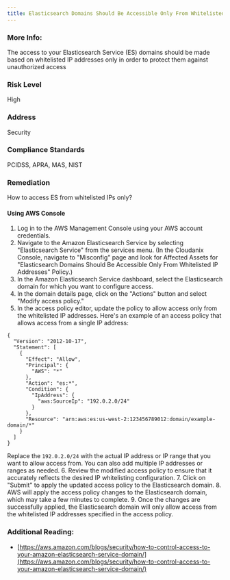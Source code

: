 ```yaml
---
title: Elasticsearch Domains Should Be Accessible Only From Whitelisted IP Addresses
---
```


### More Info:

The access to your Elasticsearch Service (ES) domains should be made based on whitelisted IP addresses only in order to protect them against unauthorized access

### Risk Level

High

### Address

Security

### Compliance Standards

PCIDSS, APRA, MAS, NIST

### Remediation

How to access ES from whitelisted IPs only?

#### Using AWS Console

1. Log in to the AWS Management Console using your AWS account credentials.
2. Navigate to the Amazon Elasticsearch Service by selecting "Elasticsearch Service" from the services menu.
    (In the Cloudanix Console, navigate to "Misconfig" page and look for Affected Assets for "Elasticsearch Domains Should Be Accessible Only From Whitelisted IP Addresses" Policy.)
3. In the Amazon Elasticsearch Service dashboard, select the Elasticsearch domain for which you want to configure access.
4. In the domain details page, click on the "Actions" button and select "Modify access policy."
5. In the access policy editor, update the policy to allow access only from the whitelisted IP addresses. Here's an example of an access policy that allows access from a single IP address:
```
{
  "Version": "2012-10-17",
  "Statement": [
    {
      "Effect": "Allow",
      "Principal": {
        "AWS": "*"
      },
      "Action": "es:*",
      "Condition": {
        "IpAddress": {
          "aws:SourceIp": "192.0.2.0/24" 
        }
      },
      "Resource": "arn:aws:es:us-west-2:123456789012:domain/example-domain/*"
    }
  ]
}
```
Replace the `192.0.2.0/24` with the actual IP address or IP range that you want to allow access from. You can also add multiple IP addresses or ranges as needed.
6. Review the modified access policy to ensure that it accurately reflects the desired IP whitelisting configuration.
7. Click on "Submit" to apply the updated access policy to the Elasticsearch domain.
8. AWS will apply the access policy changes to the Elasticsearch domain, which may take a few minutes to complete.
9. Once the changes are successfully applied, the Elasticsearch domain will only allow access from the whitelisted IP addresses specified in the access policy.

### Additional Reading:

- [https://aws.amazon.com/blogs/security/how-to-control-access-to-your-amazon-elasticsearch-service-domain/](https://aws.amazon.com/blogs/security/how-to-control-access-to-your-amazon-elasticsearch-service-domain/)
